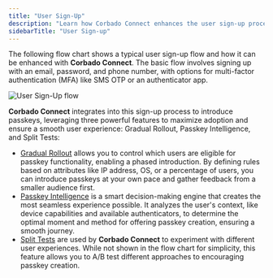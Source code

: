```yaml
---
title: "User Sign-Up"
description: "Learn how Corbado Connect enhances the user sign-up process by seamlessly integrating passkeys."
sidebarTitle: "User Sign-up"
---
```


The following flow chart shows a typical user sign-up flow and how it can be enhanced with **Corbado Connect**. The basic flow involves signing up with an email, password, and phone number, with options for multi-factor authentication (MFA) like SMS OTP or an authenticator app.

<Frame caption="User Sign-Up flow including Gradual Rollout and Passkey Intelligence">
  <img
    src="/images/corbado-connect/user-sign-up-flow.png"
    alt="User Sign-Up flow"    
  />
</Frame>


**Corbado Connect** integrates into this sign-up process to introduce passkeys, leveraging three powerful features to maximize adoption and ensure a smooth user experience: Gradual Rollout, Passkey Intelligence, and Split Tests:

- [Gradual Rollout](/corbado-connect-new/features/gradual-rollout) allows you to control which users are eligible for passkey functionality, enabling a phased introduction. By defining rules based on attributes like IP address, OS, or a percentage of users, you can introduce passkeys at your own pace and gather feedback from a smaller audience first.
- [Passkey Intelligence](/corbado-connect-new/features/passkey-intelligence) is a smart decision-making engine that creates the most seamless experience possible. It analyzes the user's context, like device capabilities and available authenticators, to determine the optimal moment and method for offering passkey creation, ensuring a smooth journey.
- [Split Tests](/corbado-connect-new/features/split-tests) are used by **Corbado Connect** to experiment with different user experiences. While not shown in the flow chart for simplicity, this feature allows you to A/B test different approaches to encouraging passkey creation.

